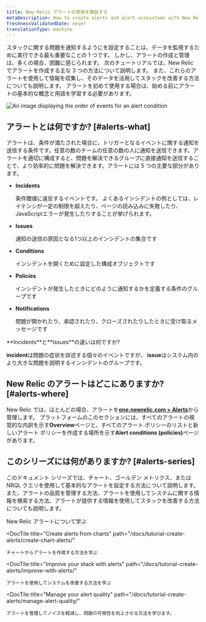 ```yaml
---
title: New Relic アラートの使用を開始する
metaDescription: How to create alerts and alert ecosystems with New Relic
freshnessValidatedDate: never
translationType: machine
---
```




スタックに関する問題を通知するように<InlinePopover type="alerts"/>を設定することは、データを監視するために実行できる最も重要なことの 1 つです。 しかし、アラートの作成と管理は、多くの場合、困難に感じられます。 次のチュートリアルでは、New Relic でアラートを作成する主な 3 つの方法について説明します。 また、これらのアラートを使用して情報を収集し、そのデータを活用してスタックを改善する方法についても説明します。 アラートを初めて使用する場合は、始める前にアラートの基本的な概念と用語を学習する必要があります。

<img
  title="Alert flow"
  alt="An image displaying the order of events for an alert condition"
  src={alertsFlow}
/>

## アラートとは何ですか? [#alerts-what]

アラートは、条件が満たされた場合に、トリガーとなるイベントに関する通知を送信する条件です。任意の数のチームの任意の数の人に通知を送信できます。アラートを適切に構成すると、問題を解決できるグループに直接通知を送信することで、より効率的に問題を解決できます。アラートには 5 つの主要な部分があります。

* <DNT>**Incidents**</DNT>

  条件閾値に違反するイベントです。 よくあるインシデントの例としては、レイテンシが一定の制限を超えたり、ページの読み込みに失敗したり、JavaScriptエラーが発生したりすることが挙げられます。

* <DNT>**Issues**</DNT>

  通知の送信の原因となる1つ以上のインシデントの集合です

* <DNT>**Conditions**</DNT>

  インシデントを開くために設定した構成オブジェクトです

* <DNT>**Policies**</DNT>

  インシデントが発生したときにどのように通知するかを定義する条件のグループです

* <DNT>**Notifications**</DNT>

  問題が開かれたり、承認されたり、クローズされたりしたときに受け取るメッセージです

<Callout variant="tip">
  <DNT>**Incidents**</DNT>と<DNT>**Issues**</DNT>の違いは何ですか?

  <DNT>**incident**</DNT>は問題の症状を詳述する個々のイベントですが、 <DNT>**issue**</DNT>はシステム内のより大きな問題を説明するインシデントのグループです。
</Callout>

## New Relic のアラートはどこにありますか? [#alerts-where]

New Relic では、ほとんどの場合、アラートを[<DNT>**one.newrelic.com > Alerts**</DNT>](https://one.newrelic.com/alerts-ai)から管理します。 プラットフォームのこのセクションには、すべてのアラートの視覚的な内訳を示す<DNT>**Overview**</DNT>ページと、すべてのアラート ポリシーのリストと新しいアラート ポリシーを作成する場所を示す<DNT>**Alert conditions (policies)**</DNT>ページがあります。

## このシリーズには何がありますか? [#alerts-series]

このドキュメント シリーズでは、チャート、ゴールデン メトリクス、または NRQL クエリを使用して基本的なアラートを設定する方法について説明します。また、アラートの品質を管理する方法、アラートを使用してシステムに関する情報を検索する方法、アラートが提供する情報を使用してスタックを改善する方法についても説明します。

<DocTiles>
  <DocTile
    title="Getting started with New Relic alerts"
    path="/docs/tutorial-create-alerts/create-new-relic-alerts/"
    label={{text: "You are here", color: "orange"}}
  >
    New Relic アラートについて学ぶ
  </DocTile>

  <DocTile
    title="Create alerts from charts"
    path="/docs/tutorial-create-alerts/create-chart-alerts/"
  >
    チャートからアラートを作成する方法を学ぶ
  </DocTile>

  <DocTile
    title="Improve your stack with alerts"
    path="/docs/tutorial-create-alerts/improve-with-alerts/"
  >
    アラートを使用してシステムを改善する方法を学ぶ
  </DocTile>

  <DocTile
    title="Manage your alert quality"
    path="/docs/tutorial-create-alerts/manage-alert-quality/"
  >
    アラートを管理してノイズを軽減し、問題の可視性を向上させる方法を学びます。
  </DocTile>
</DocTiles>